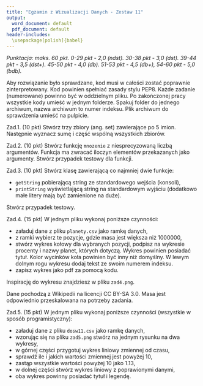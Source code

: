 ```yaml
---
title: "Egzamin z Wizualizacji Danych - Zestaw 11"
output:
  word_document: default
  pdf_document: default
header-includes: 
  \usepackage[polish]{babel}
---
```


*Punktacja: maks. 60 pkt. 0-29 pkt - 2,0 (ndst). 30-38 pkt - 3,0 (dst). 39-44 pkt - 3,5 (dst+). 45-50 pkt - 4,0 (db). 51-53 pkt - 4,5 (db+), 54-60 pkt - 5,0 (bdb).*

Aby rozwiązanie było sprawdzane, kod musi w całości zostać poprawnie zinterpretowany. Kod powinien spełniać zasady stylu PEP8. Każde zadanie (numerowane) powinno być w oddzielnym pliku. Po zakończonej pracy wszystkie kody umieść w jednym folderze. Spakuj folder do jednego archiwum, nazwa archiwum to numer indeksu. Plik archiwum do sprawdzenia umieść na pulpicie.

Zad.1. (10 pkt) Stwórz trzy zbiory (ang. set) zawierające po 5 imion. Następnie wyznacz sumę i część wspólną wszystkich zbiorów.

Zad.2. (10 pkt) Stwórz funkcję `mnozenie` z niesprecyzowaną liczbą argumentów. Funkcja ma zwracać iloczyn elementów przekazanych jako argumenty. Stwórz przypadek testowy dla funkcji.

Zad.3. (10 pkt) Stwórz klasę zawierającą co najmniej dwie funkcje:

* `getString` pobierającą string ze standardowego wejścia (konsoli),
* `printString` wyświetlającą string na standardowym wyjściu (dodatkowo małe litery mają być zamienione na duże).

Stwórz przypadek testowy.

Zad.4. (15 pkt) W jednym pliku wykonaj poniższe czynności:

* załaduj dane z pliku `planety.csv` jako ramkę danych,
* z ramki wybierz te pozycje, gdzie masa jest większa niż 1000000,
* stwórz wykres kołowy dla wybranych pozycji, podpisz na wykresie procenty i nazwy planet, których dotyczą. Wykres powinien posiadać tytuł. Kolor wycinków koła powinien być inny niż domyślny. W lewym dolnym rogu wykresu dodaj tekst ze swoim numerem indeksu.
* zapisz wykres jako pdf za pomocą kodu.

Inspirację do wykresu znajdziesz w pliku `zad4.png`.

Dane pochodzą z Wikipedii na licencji CC BY-SA 3.0. Masa jest odpowiednio przeskalowana na potrzeby zadania.

Zad.5. (15 pkt) W jednym pliku wykonaj poniższe czynności (wszystkie w sposób programistyczny):

* załaduj dane z pliku `dosw11.csv` jako ramkę danych,
* wzorując się na pliku `zad5.png` stwórz na jednym rysunku na dwa wykresy,
* w górnej części przygotuj wykres liniowy zmiennej od czasu, 
* sprawdź ile i jakich wartości zmiennej jest powyżej 10,
* zastąp wszystkie wartości powyżej 10 jako 1.13,
* w dolnej części stwórz wykres liniowy z poprawionymi danymi,
* oba wykres powinny posiadać tytuł i legendę.




